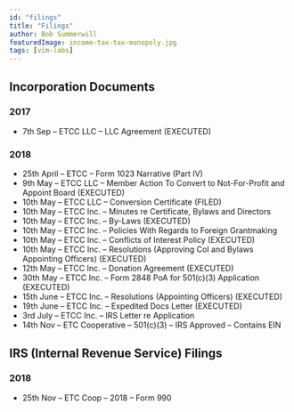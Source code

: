```yaml
---
id: "filings"
title: "Filings"
author: Bob Summerwill
featuredImage: income-tax-tax-monopoly.jpg
tags: [vim-labs]
---
```



## Incorporation Documents

### 2017

* 7th Sep – ETCC LLC – LLC Agreement (EXECUTED)

### 2018

* 25th April – ETCC – Form 1023 Narrative (Part IV)
* 9th May – ETCC LLC – Member Action To Convert to Not-For-Profit and Appoint Board (EXECUTED)
* 10th May – ETCC LLC – Conversion Certificate (FILED)
* 10th May – ETCC Inc. – Minutes re Certificate, Bylaws and Directors
* 10th May – ETCC Inc. – By-Laws (EXECUTED)
* 10th May – ETCC Inc. – Policies With Regards to Foreign Grantmaking
* 10th May – ETCC Inc. – Conflicts of Interest Policy (EXECUTED)
* 10th May – ETCC Inc. – Resolutions (Approving CoI and Bylaws Appointing Officers) (EXECUTED)
* 12th May – ETCC Inc. – Donation Agreement (EXECUTED)
* 30th May – ETCC Inc. – Form 2848 PoA for 501(c)(3) Application (EXECUTED)
* 15th June – ETCC Inc. – Resolutions (Appointing Officers) (EXECUTED)
* 19th June – ETCC Inc. – Expedited Docs Letter (EXECUTED)
* 3rd July – ETCC Inc. – IRS Letter re Application
* 14th Nov – ETC Cooperative – 501(c)(3) – IRS Approved – Contains EIN

## IRS (Internal Revenue Service) Filings

### 2018

* 25th Nov – ETC Coop – 2018 – Form 990
